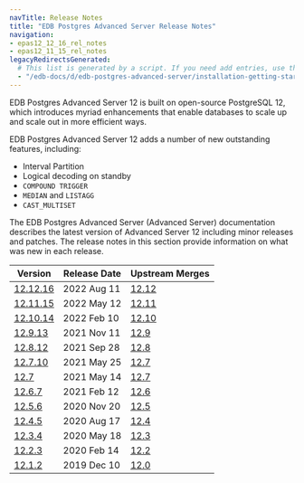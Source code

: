 ```yaml
---
navTitle: Release Notes
title: "EDB Postgres Advanced Server Release Notes"
navigation:
- epas12_12_16_rel_notes
- epas12_11_15_rel_notes
legacyRedirectsGenerated:
  # This list is generated by a script. If you need add entries, use the `legacyRedirects` key.
  - "/edb-docs/d/edb-postgres-advanced-server/installation-getting-started/release-notes/12/toc.html"
---
```


EDB Postgres Advanced Server 12 is built on open-source PostgreSQL 12, which introduces myriad enhancements that enable databases to scale up and scale out in more efficient ways. 

EDB Postgres Advanced Server 12 adds a number of new outstanding features, including:

- Interval Partition
- Logical decoding on standby
- `COMPOUND TRIGGER`
- `MEDIAN` and `LISTAGG`
- `CAST_MULTISET`

The EDB Postgres Advanced Server (Advanced Server) documentation describes the latest version of Advanced Server 12 including minor releases and patches. The release notes in this section provide information on what was new in each release. 

| Version | Release Date | Upstream Merges | 
| ------- | ------------ | --------------- | 
| [12.12.16](epas12_12_16_rel_notes.mdx) | 2022 Aug 11  | [12.12](https://www.postgresql.org/docs/12/release-12-12.html)           | 
| [12.11.15](epas12_11_15_rel_notes.mdx) | 2022 May 12  | [12.11](https://www.postgresql.org/docs/12/release-12-11.html)           | 
| [12.10.14](05_epas12.10.14_rel_notes.mdx) | 2022 Feb 10  | [12.10](https://www.postgresql.org/docs/12/release-12-10.html)           | | [12.10.14](05_epas12.10.14_rel_notes.mdx) | 2022 Feb 10  | [12.10](https://www.postgresql.org/docs/12/release-12-10.html)           | 
| [12.9.13](06_epas12.9.13_rel_notes.mdx) | 2021 Nov 11 | [12.9](https://www.postgresql.org/docs/12/release-12-9.html) | 
| [12.8.12](07_epas12.8.12_rel_notes.mdx) | 2021 Sep 28 | [12.8](https://www.postgresql.org/docs/12/release-12-8.html) | 
| [12.7.10](08_epas12.7.10_rel_notes.mdx) | 2021 May 25 | [12.7](https://www.postgresql.org/docs/12/release-12-7.html) | 
| [12.7](09_epas12.7_rel_notes.mdx)       | 2021 May 14 | [12.7](https://www.postgresql.org/docs/12/release-12-7.html) | 
| [12.6.7](10_epas12.6.7_rel_notes.mdx)   | 2021 Feb 12 | [12.6](https://www.postgresql.org/docs/12/release-12-6.html) | 
| [12.5.6](11_epas12.5.6_rel_notes.mdx)   | 2020 Nov 20 | [12.5](https://www.postgresql.org/docs/12/release-12-5.html) | 
| [12.4.5](13_epas12.4.5_rel_notes.mdx)   | 2020 Aug 17 | [12.4](https://www.postgresql.org/docs/12/release-12-4.html) | 
| [12.3.4](15_epas12.3.4_rel_notes.mdx)   | 2020 May 18 | [12.3](https://www.postgresql.org/docs/12/release-12-3.html) | 
| [12.2.3](17_epas12.2.3_rel_notes.mdx)   | 2020 Feb 14 | [12.2](https://www.postgresql.org/docs/12/release-12-2.html) | 
| [12.1.2](19_epas12.1.2_rel_notes.mdx)   | 2019 Dec 10 | [12.0](https://www.postgresql.org/docs/12/release-12.html) | 